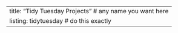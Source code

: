 ---
title: "Tidy Tuesday Projects"  # any name you want here
listing: tidytuesday # do this exactly
---
